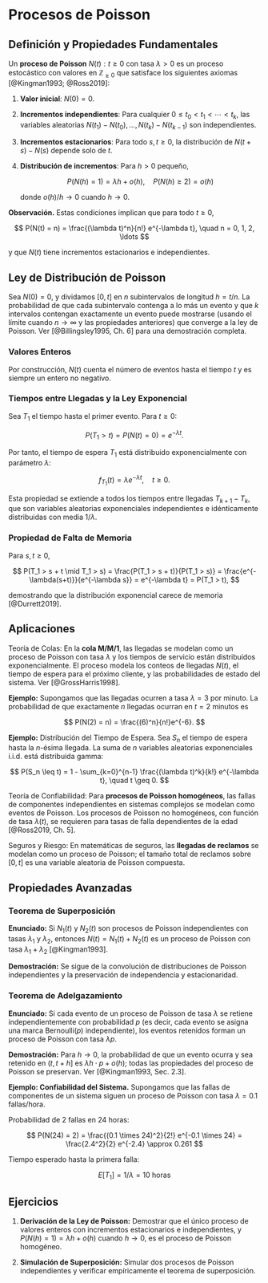 # Procesos de Poisson

## Definición y Propiedades Fundamentales

Un **proceso de Poisson** ${N(t): t \geq 0}$ con tasa $\lambda > 0$ es un proceso estocástico con valores en $\mathbb{Z}_{\geq 0}$ que satisface los siguientes axiomas [@Kingman1993; @Ross2019]:

1. **Valor inicial**: $N(0) = 0$.
2. **Incrementos independientes**: Para cualquier $0 \leq t_0 < t_1 < \cdots < t_k$, las variables aleatorias $N(t_1) - N(t_0), \ldots, N(t_k) - N(t_{k-1})$ son independientes.
3. **Incrementos estacionarios**: Para todo $s, t \geq 0$, la distribución de $N(t+s) - N(s)$ depende solo de $t$.
4. **Distribución de incrementos**: Para $h > 0$ pequeño,

   $$
   P(N(h) = 1) = \lambda h + o(h), \quad P(N(h) \geq 2) = o(h)
   $$

   donde $o(h)/h \to 0$ cuando $h \to 0$.

**Observación.** Estas condiciones implican que para todo $t \geq 0$,

$$
P(N(t) = n) = \frac{(\lambda t)^n}{n!} e^{-\lambda t}, \quad n = 0, 1, 2, \ldots
$$

y que $N(t)$ tiene incrementos estacionarios e independientes.

## Ley de Distribución de Poisson

Sea $N(0) = 0$, y dividamos $[0, t]$ en $n$ subintervalos de longitud $h = t/n$. La probabilidad de que cada subintervalo contenga a lo más un evento y que $k$ intervalos contengan exactamente un evento puede mostrarse (usando el límite cuando $n \to \infty$ y las propiedades anteriores) que converge a la ley de Poisson. Ver [@Billingsley1995, Ch. 6] para una demostración completa.

### Valores Enteros

Por construcción, $N(t)$ cuenta el número de eventos hasta el tiempo $t$ y es siempre un entero no negativo.

### Tiempos entre Llegadas y la Ley Exponencial

Sea $T_1$ el tiempo hasta el primer evento. Para $t \geq 0$:

$$
P(T_1 > t) = P(N(t) = 0) = e^{-\lambda t}.
$$

Por tanto, el tiempo de espera $T_1$ está distribuido exponencialmente con parámetro $\lambda$:

$$
f_{T_1}(t) = \lambda e^{-\lambda t}, \quad t \geq 0.
$$

Esta propiedad se extiende a todos los tiempos entre llegadas $T_{k+1} - T_k$, que son variables aleatorias exponenciales independientes e idénticamente distribuidas con media $1/\lambda$.

### Propiedad de Falta de Memoria

Para $s, t \geq 0$,

$$
P(T_1 > s + t \mid T_1 > s) = \frac{P(T_1 > s + t)}{P(T_1 > s)} = \frac{e^{-\lambda(s+t)}}{e^{-\lambda s}} = e^{-\lambda t} = P(T_1 > t),
$$

demostrando que la distribución exponencial carece de memoria [@Durrett2019].

## Aplicaciones

Teoría de Colas: En la **cola M/M/1**, las llegadas se modelan como un proceso de Poisson con tasa $\lambda$ y los tiempos de servicio están distribuidos exponencialmente. El proceso modela los conteos de llegadas $N(t)$, el tiempo de espera para el próximo cliente, y las probabilidades de estado del sistema. Ver [@GrossHarris1998].

**Ejemplo:**
Supongamos que las llegadas ocurren a tasa $\lambda = 3$ por minuto. La probabilidad de que exactamente $n$ llegadas ocurran en $t = 2$ minutos es

$$
P(N(2) = n) = \frac{(6)^n}{n!}e^{-6}.
$$

**Ejemplo:** Distribución del Tiempo de Espera. Sea $S_n$ el tiempo de espera hasta la $n$-ésima llegada. La suma de $n$ variables aleatorias exponenciales i.i.d. está distribuida gamma:

$$
P(S_n \leq t) = 1 - \sum_{k=0}^{n-1} \frac{(\lambda t)^k}{k!} e^{-\lambda t}, \quad t \geq 0.
$$

Teoría de Confiabilidad: Para **procesos de Poisson homogéneos**, las fallas de componentes independientes en sistemas complejos se modelan como eventos de Poisson. Los procesos de Poisson no homogéneos, con función de tasa $\lambda(t)$, se requieren para tasas de falla dependientes de la edad [@Ross2019, Ch. 5].

Seguros y Riesgo: En matemáticas de seguros, las **llegadas de reclamos** se modelan como un proceso de Poisson; el tamaño total de reclamos sobre $[0,t]$ es una variable aleatoria de Poisson compuesta.

## Propiedades Avanzadas

### Teorema de Superposición

**Enunciado:**
Si $N_1(t)$ y $N_2(t)$ son procesos de Poisson independientes con tasas $\lambda_1$ y $\lambda_2$, entonces $N(t) = N_1(t) + N_2(t)$ es un proceso de Poisson con tasa $\lambda_1 + \lambda_2$ [@Kingman1993].

**Demostración:**
Se sigue de la convolución de distribuciones de Poisson independientes y la preservación de independencia y estacionaridad.

### Teorema de Adelgazamiento

**Enunciado:**
Si cada evento de un proceso de Poisson de tasa $\lambda$ se retiene independientemente con probabilidad $p$ (es decir, cada evento se asigna una marca Bernoulli$(p)$ independiente), los eventos retenidos forman un proceso de Poisson con tasa $\lambda p$.

**Demostración:**
Para $h \to 0$, la probabilidad de que un evento ocurra y sea retenido en $(t, t+h]$ es $\lambda h \cdot p + o(h)$; todas las propiedades del proceso de Poisson se preservan. Ver [@Kingman1993, Sec. 2.3].

**Ejemplo: Confiabilidad del Sistema.** Supongamos que las fallas de componentes de un sistema siguen un proceso de Poisson con tasa $\lambda = 0.1$ fallas/hora.

Probabilidad de 2 fallas en 24 horas:

   $$
   P(N(24) = 2) = \frac{(0.1 \times 24)^2}{2!} e^{-0.1 \times 24} = \frac{2.4^2}{2} e^{-2.4} \approx 0.261
   $$

Tiempo esperado hasta la primera falla:

   $$
   E[T_1] = 1/\lambda = 10 \text{ horas}
   $$


## Ejercicios

1. **Derivación de la Ley de Poisson:**
   Demostrar que el único proceso de valores enteros con incrementos estacionarios e independientes, y $P(N(h) = 1) = \lambda h + o(h)$ cuando $h \to 0$, es el proceso de Poisson homogéneo.

2. **Simulación de Superposición:**
   Simular dos procesos de Poisson independientes y verificar empíricamente el teorema de superposición.
